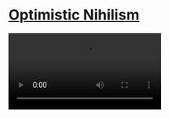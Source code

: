 # [Optimistic Nihilism](https://www.youtube.com/watch?v=MBRqu0YOH14)

<Video iframe src="https://www.youtube.com/embed/MBRqu0YOH14" />

# [Wear Are You - 風格，決定你的人格 | Yu Lee Yutopia | TEDxNTHU](https://www.youtube.com/watch?v=YQKWd5e1TH0)

<Video iframe src="https://www.youtube.com/embed/YQKWd5e1TH0" />

## 笔记

- 独立思考

# [為什麼不該追求愛情 Why shouldn't we "pursue" love? | 國洋 張 | TEDxFJU](https://www.youtube.com/watch?v=O2ucDApdbvs&t=178s)

<Video iframe src="https://www.youtube.com/embed/O2ucDApdbvs" />

## 笔记

- 建立个人品牌
